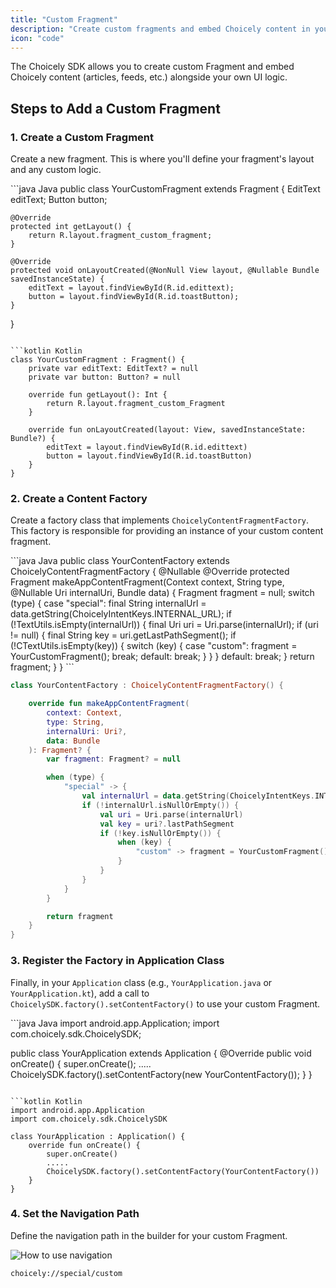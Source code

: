 ```yaml
---
title: "Custom Fragment"
description: "Create custom fragments and embed Choicely content in your Android app"
icon: "code"
---
```


The Choicely SDK allows you to create custom Fragment and embed Choicely content (articles, feeds, etc.) alongside your own UI logic.

## Steps to Add a Custom Fragment

### 1. Create a Custom Fragment

Create a new fragment. This is where you'll define your fragment's layout and any custom logic.

<CodeGroup>
```java Java
public class YourCustomFragment extends Fragment {
    EditText editText;
    Button button;

    @Override
    protected int getLayout() {
        return R.layout.fragment_custom_fragment;
    }

    @Override
    protected void onLayoutCreated(@NonNull View layout, @Nullable Bundle savedInstanceState) {
        editText = layout.findViewById(R.id.edittext);
        button = layout.findViewById(R.id.toastButton);
    }
}
```

```kotlin Kotlin
class YourCustomFragment : Fragment() {
    private var editText: EditText? = null
    private var button: Button? = null

    override fun getLayout(): Int {
        return R.layout.fragment_custom_Fragment
    }

    override fun onLayoutCreated(layout: View, savedInstanceState: Bundle?) {
        editText = layout.findViewById(R.id.edittext)
        button = layout.findViewById(R.id.toastButton)
    }
}
```
</CodeGroup>

### 2. Create a Content Factory

Create a factory class that implements `ChoicelyContentFragmentFactory`. This factory is responsible for providing an instance of your custom content fragment.

<CodeGroup>
```java Java
public class YourContentFactory extends ChoicelyContentFragmentFactory {
    @Nullable
    @Override
    protected Fragment makeAppContentFragment(Context context, String type, @Nullable Uri internalUri, Bundle data) {
        Fragment fragment = null;
        switch (type) {
            case "special":
                final String internalUrl = data.getString(ChoicelyIntentKeys.INTERNAL_URL);
                if (!TextUtils.isEmpty(internalUrl)) {
                    final Uri uri = Uri.parse(internalUrl);
                    if (uri != null) {
                        final String key = uri.getLastPathSegment();
                        if (!CTextUtils.isEmpty(key)) {
                            switch (key) {
                                case "custom":
                                    fragment = YourCustomFragment();
                                    break;
                                default:
                                    break;
                            }
                        }
                    }
            default:
                break;
        }
        return fragment;
    }
}
```

```kotlin Kotlin
class YourContentFactory : ChoicelyContentFragmentFactory() {

    override fun makeAppContentFragment(
        context: Context,
        type: String,
        internalUri: Uri?,
        data: Bundle
    ): Fragment? {
        var fragment: Fragment? = null

        when (type) {
            "special" -> {
                val internalUrl = data.getString(ChoicelyIntentKeys.INTERNAL_URL)
                if (!internalUrl.isNullOrEmpty()) {
                    val uri = Uri.parse(internalUrl)
                    val key = uri?.lastPathSegment
                    if (!key.isNullOrEmpty()) {
                        when (key) {
                            "custom" -> fragment = YourCustomFragment()
                        }
                    }
                }
            }
        }

        return fragment
    }
}
```
</CodeGroup>

### 3. Register the Factory in Application Class

Finally, in your `Application` class (e.g., `YourApplication.java` or `YourApplication.kt`), add a call to `ChoicelySDK.factory().setContentFactory()` to use your custom Fragment.

<CodeGroup>
```java Java
import android.app.Application;
import com.choicely.sdk.ChoicelySDK;

public class YourApplication extends Application {
    @Override
    public void onCreate() {
        super.onCreate();
        .....
        ChoicelySDK.factory().setContentFactory(new YourContentFactory());
    }
}
```

```kotlin Kotlin
import android.app.Application
import com.choicely.sdk.ChoicelySDK

class YourApplication : Application() {
    override fun onCreate() {
        super.onCreate()
        .....
        ChoicelySDK.factory().setContentFactory(YourContentFactory())
    }
}
```
</CodeGroup>

### 4. Set the Navigation Path

Define the navigation path in the builder for your custom Fragment.

<Frame>
  <img src="/images/mobile-sdk/how-to-use-navigation.gif" alt="How to use navigation" />
</Frame>

```text
choicely://special/custom
```
